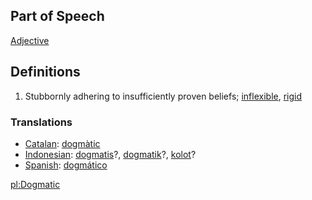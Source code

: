 ==Part of Speech==
[[Adjective]]
==Definitions==
#Stubbornly adhering to insufficiently proven beliefs; [[inflexible]], [[rigid]]

=== Translations ===
*[[Catalan]]: [[dogmàtic]]
*[[Indonesian]]: [[dogmatis]]?, [[dogmatik]]?, [[kolot]]?
*[[Spanish]]: [[dogmático]]

[[pl:Dogmatic]]
